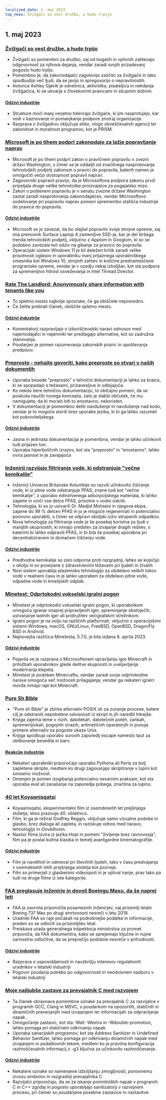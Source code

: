 ```yaml
---
localized_date: 1. maj 2023
top_news: Žvižgači so vest družbe, a hudo trpijo
---
```


## 1. maj 2023

### [Žvižgači so vest družbe, a hudo trpijo](https://covertactionmagazine.com/2023/04/25/whistleblowers-are-the-conscience-of-society-yet-suffer-gravely-for-trying-to-hold-the-rich-and-powerful-accountable-for-their-sins/)

- Žvižgači so pomembni za družbo, saj od bogatih in vplivnih zahtevajo odgovornost za njihova dejanja, vendar zaradi svojih prizadevanj pogosto hudo trpijo.
- Pomembno je, da zakonodajalci zagotovijo zaščito za žvižgače in tako spodbudijo več ljudi, da se javijo in spregovorijo o nepravilnostih.
- Avtorica Ashley Gjøvik je odvetnica, aktivistka, pisateljica in nekdanja žvižgačica, ki se ukvarja s človekovimi pravicami in skupnim dobrim.

#### [Odzivi industrije](http://news.ycombinator.com/item?id=35762780)

- Strukture moči manj verjetno tolerirajo žvižgače, ki jim nasprotujejo, kar vodi v kaznovanje in pomanjkanje podpore znotraj organizacije.
- Razprava o žvižgaštvu vključuje etiko, vlogo obveščevalnih agencij ter zakonitost in moralnost programov, kot je PRISM.

### [Microsoft je po tihem podprl zakonodajo za lažje popravljanje naprav](https://grist.org/technology/microsoft-right-to-repair-quietly-supported-legislation-to-make-it-easier-to-fix-devices-heres-why-thats-a-big-deal/)

- Microsoft je po tihem podprl zakon o pravičnem popravilu v zvezni državi Washington, s čimer se je oddaljil od značilnega nasprotovanja tehnoloških podjetij zakonom o pravici do popravila, katerih namen je omogočiti večjo dostopnost popravil naprav.
- Zagovorniki popravil pravijo, da je Microsoftova podpora zakonu prvič pripeljala druge velike tehnološke proizvajalce za pogajalsko mizo.
- Zakon o poštenem popravilu je v senatu zvezne države Washington zastal zaradi nasprotovanja zakonodajalcev, vendar Microsoftovo sodelovanje pri popravilu naprav pomeni spremembo stališča industrije do pravice do popravila.

#### [Odzivi industrije](http://news.ycombinator.com/item?id=35758842)

- Microsoft se je zavezal, da bo olajšal popravilo svoje strojne opreme, saj ima prenosnik Surface Laptop 4 zamenljive SSD-je, kar je del širšega trenda tehnoloških podjetij, vključno z Applom in Googlom, ki so se podobno zavezala kot odziv na gibanje za pravico do popravila.
- Operacijski sistem Windows 11 je bil deležen kritik zaradi velike prisotnosti oglasov in uporabniku manj prijaznega uporabniškega vmesnika kot Windows 10, strojnih zahtev in količine prednameščene programske opreme, vendar je v ozadju nekaj izboljšav, kot sta podpora za spremenljivo hitrost osveževanja in Intel Thread Director.

### [Rate The Landlord: Anonymously share information with tenants like you](https://ratethelandlord.org)

- To spletno mesto najbolje spoznate, če ga obiščete neposredno.
- Če želite prebrati članek, obiščite spletno mesto.

#### [Odzivi industrije](http://news.ycombinator.com/item?id=35759016)

- Komentatorji razpravljajo o izkoriščevalski naravi odnosov med najemodajalci in najemniki ter predlagajo alternative, kot so zadružna stanovanja.
- Poudarjen je pomen razumevanja zakonskih pravic in upoštevanja predpisov.

### [Preprosto - nehajte govoriti, kako preproste so stvari v naših dokumentih](https://justsimply.dev/)

- Uporaba besede "preprosto" v tehnični dokumentaciji je lahko za bralce, ki se spopadajo s težavami, prizanesljiva in odbijajoča.
- Ko nekdo bere tehnično dokumentacijo, to običajno pomeni, da se poskuša naučiti novega koncepta, zato je slabši občutek, če mu namigujete, da bi moralo biti to enostavno, nekoristen.
- V dokumentaciji je pomembno deliti navdušenje in navdušenje nad kodo, vendar je to mogoče storiti brez uporabe jezika, ki bi ga lahko razumeli kot pokroviteljskega.

#### [Odzivi industrije](http://news.ycombinator.com/item?id=35759449)

- Jasna in jedrnata dokumentacija je pomembna, vendar je lahko učinkovit tudi prijazen ton.
- Uporaba hiperboličnih izrazov, kot sta "preprosto" in "enostavno", lahko ovira jasnost in je zavajajoča

### [Inženirji razvijajo filtriranje vode, ki odstranjuje "večne kemikalije"](https://news.ubc.ca/2023/03/22/new-ubc-water-treatment-zaps-forever-chemicals-for-good/)

- Inženirji Univerze Britanske Kolumbije so razvili učinkovito čiščenje vode, ki iz pitne vode odstranjuje PFAS, znane tudi kot "večne kemikalije", z uporabo edinstvenega adsorpcijskega materiala, ki lahko zajame in uniči vse delce PFAS, prisotne v vodni oskrbi.
- Tehnologija, ki so jo ustvarili Dr. Madjid Mohseni in njegova ekipa, zajame do 99 % delcev PFAS in jo je mogoče regenerirati in potencialno ponovno uporabiti, s čimer se odpravi okoljski izziv strupenih odpadkov.
- Nova tehnologija za filtriranje vode je še posebej koristna za ljudi v manjših skupnostih, ki nimajo sredstev za izvajanje dragih rešitev, s katerimi bi lahko odpravili PFAS, in bi bila še posebej uporabna pri decentraliziranem in domačem čiščenju vode.

#### [Odzivi industrije](http://news.ycombinator.com/item?id=35764476)

- Predhodne kemikalije so zelo odporne proti razgradnji, lahko se kopičijo v okolju in so povezane z zdravstvenimi težavami pri ljudeh in živalih
- Novi sistem uporablja plazemsko tehnologijo za obdelavo velikih tokov vode v realnem času in je lahko uporaben za obdelavo pitne vode, odpadne vode in kmetijskih odplak.

### [Minetest: Odprtokodni vokselski igralni pogon](https://www.minetest.net/)

- Minetest je odprtokodni vokselski igralni pogon, ki uporabnikom omogoča igranje vnaprej pripravljenih iger, spreminjanje obstoječih, ustvarjanje lastnih iger ali pridružitev večigralskim strežnikom.
- Igralni pogon je na voljo na različnih platformah, vključno z operacijskimi sistemi Windows, macOS, GNU/Linux, FreeBSD, OpenBSD, DragonFly BSD in Android.
- Najnovejša različica Minetesta, 5.7.0, je bila izdana 8. aprila 2023.

#### [Odzivi industrije](http://news.ycombinator.com/item?id=35766570)

- Pojavila se je razprava o Microsoftovem upravljanju igre Minecraft in pritožbah uporabnikov glede delitve skupnosti in uveljavljanja moderiranja klepeta.
- Minetest je podoben Minecraftu, vendar zaradi svoje odprtokodne narave omogoča več možnosti prilagajanja; vendar ga nekateri igralci morda nimajo raje kot Minecraft.

### [Pure Sh Bible](https://github.com/dylanaraps/pure-sh-bible)

- "Pure sh Bible" je zbirka alternativ POSIX sh za zunanje procese, katere cilj je odstraniti nepotrebne odvisnosti iz skript in jih narediti hitrejše.
- Knjiga zajema teme o nizih, datotekah, datotečnih poteh, zankah, spremenljivkah, pogojnih izrazih, aritmetičnih operatorjih in ponuja primere alternativ za pogoste ukaze Unix.
- Knjiga spodbuja uporabo surovih zaporedij escape namesto tput za oblikovanje besedila in barv.

#### [Reakcije industrije](http://news.ycombinator.com/item?id=35765707)

- Nekateri uporabniki priporočajo uporabo Pythona ali Perla za bolj zapletene skripte, medtem ko drugi zagovarjajo skriptiranje v lupini kot smiselno možnost.
- Omenjen je pomen izogibanja potencialno nevarnim praksam, kot sta uporaba eval ali zanašanje na zaporedja pobega, značilna za lupino.

### [40 let Koyaanisqatsi](https://www.thecurb.com.au/40-years-of-koyaanisqatsi/)

- Koyaanisqatsi, eksperimentalni film iz osemdesetih let prejšnjega stoletja, letos praznuje 40. obletnico.
- Film, ki ga je režiral Godfrey Reggio, vključuje samo vizualne podobe in glasbo, brez dialoga ali zapleta, in raziskuje odnos med naravo, tehnologijo in človeštvom.
- Naslov filma izvira iz jezika Hopi in pomeni "življenje brez ravnovesja", film pa je postal kultna klasika in temelj avantgardne kinematografije.

#### [Odzivi industrije](http://news.ycombinator.com/item?id=35764584)

- Film je navdihnil in odmeval pri številnih ljudeh, tako v času predvajanja v osemdesetih letih prejšnjega stoletja kot pozneje.
- Film so primerjali z glasbenimi videospoti in je vplival nanje, prav tako pa tudi na druge filme iz iste kategorije.

### [FAA preglasuje inženirje in dovoli Boeingu Maxu, da še naprej leti](https://apnews.com/article/boeing-max-crashes-faa-ea8fac0ad2758b08c58d2d64756fbf37)

- FAA je zavrnila priporočila posameznih inženirjev, naj prizemlji letalo Boeing 737 Max po drugi smrtonosni nesreči v letu 2019.
- Uradniki FAA so raje počakali na podrobnejše podatke in informacije, preden so se odločili za prizemljitev letal.
- Preiskava urada generalnega inšpektorja ministrstva za promet priporoča, da FAA dokumentira, kako se sprejemajo ključne in nujne varnostne odločitve, da se preprečijo podobne nesreče v prihodnosti.

#### [Odzivi industrije](http://news.ycombinator.com/item?id=35761706)

- Razprava o usposobljenosti in navzkrižju interesov regulativnih uradnikov v letalski industriji
- Pogovor poudarja potrebo po odgovornosti in neodvisnem nadzoru v letalski industriji

### [Moje najljubše zastave za prevajalnik C med razvojem](https://nullprogram.com/blog/2023/04/29/)

- Ta članek obravnava pomembne oznake za prevajalnik C za razvijalce v programih GCC, Clang in MSVC, s poudarkom na opozorilih, statičnih in dinamičnih preverjanjih med izvajanjem ter informacijah za odpravljanje napak.
- Omogočanje zastavic, kot sta -Wall -Wextra in -Wdouble-promotion, lahko pomaga pri statičnem odkrivanju napak.
- Uporaba sanacijskih programov, kot sta Address Sanitizer in Undefined Behavior Sanitizer, lahko pomaga pri odkrivanju dinamičnih napak med izvajanjem in podatkovnih tekem, medtem ko je pravilna konfiguracija razhroščevalnih informacij z -g3 ključna za učinkovito razhroščevanje.

#### [Odzivi industrije](http://news.ycombinator.com/item?id=35758898)

- Nekatere oznake so namenjene izboljšanju zmogljivosti, ponovnemu izvozu simbolov in razgradnji prevajalnika C
- Razvijalci priporočajo, da se za iskanje pomnilniških napak v programih C in C++ zgodaj in pogosto uporabljajo sanitizatorji v razvojnem procesu, pri čemer so poudarjene posebne zastavice in nastavitve


